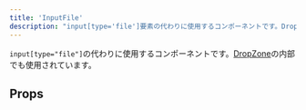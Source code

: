 ```yaml
---
title: 'InputFile'
description: "input[type='file']要素の代わりに使用するコンポーネントです。DropZoneの内部でも使用されています。"
---
```


`input[type="file"]`の代わりに使用するコンポーネントです。[DropZone](/products/components/drop-zone/)の内部でも使用されています。

<ComponentStory name="InputFile" />

## Props

<ComponentPropsTable name="InputFile" />


